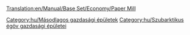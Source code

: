 [[Translation:en/Manual/Base Set/Economy/Paper Mill]]

{{hu/Gazdasági épületek|kép=Papermill.png
|név=Papírgyár
|klíma=[[hu/Manual/Éghajlatok#Szubarktikus|Szubarktikus]]
|elfogad=[[hu/Manual/Base Set/Economy/Fa|fát]]
|előállít=[[hu/Manual/Base Set/Economy/Papír|papírt]]
|megjegyzés=más éghajlaton nem található
}}

{{hu/Navbox Gazdasági épületek}}

[[Category:hu/Másodlagos gazdasági épületek]]
[[Category:hu/Szubarktikus égöv gazdasági épületei]]
